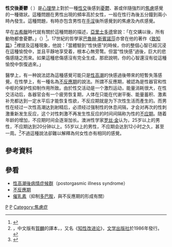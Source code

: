 {{medical}}
'''性交後憂鬱'''（'''{{lang|la|''post-coital''}} {{lang|fr|''tristesse''}}'''）是[[心理學|心理學]]上對於一種[[性交|性交]]後感到[[憂鬱症|憂鬱]]、甚或伴隨強烈的[[焦慮|焦慮]]感覺的一種徵狀。這種問題在男性出現的頻率高於女性，一般在性行為後五分鐘到兩小時內發生。這種問題，有時亦包含男性在[[手淫|手淫]]後所感覺到的焦慮及內疚感覺。

早在[[古希臘|古希臘]]時代就有關於這種問題的描述，[[亞里士多德|亞里士多德]]曾說：「在交媾以後，所有動物都會憂鬱。」（{{lang|la|''Post coitum omne animal triste est''}}）<ref>{{cite web|url=http://www.books.com.tw/books/series/series9789861249674-3.php|title=愛、欲望、出軌的哲學|author=[[哈洛德·柯依瑟爾|哈洛德·柯依瑟爾]]、[[歐依根·馬力亞·舒拉克|歐依根·馬力亞·舒拉克]]|publisher=[[博客來|博客來]]書籍館|date=2007-12-04|accessdate=2010-03-26|deadurl=yes|archiveurl=https://web.archive.org/web/20100923145734/http://www.books.com.tw/books/series/series9789861249674-3.php|archivedate=2010-09-23}}</ref>。17世紀的哲學家[[巴魯赫·斯賓諾莎|巴魯赫·斯賓諾莎]]亦曾在他的著作《[[致知篇|致知篇]]》<ref>''{{lang|la|Tractatus de Intellectus Emendatione}}''，中文版有[[賀麟|賀麟]]的譯本，{{cite book | url=http://searchworks.stanford.edu/view/8246971 | title=Tractatus de intellectus emendatione. Chinese | language=zh-hant | access-date=2010-03-26 | archive-date=2016-03-15 | archive-url=https://web.archive.org/web/20160315065141/https://searchworks.stanford.edu/view/8246971 | dead-url=no }}，又名《[[知性改进论|知性改进论]]》，[[文学出版社|文学出版社]]於1986年發行。</ref>裡提及這種現象，他說：「當體驗到“性快感”的時候，你的整個心智已經沉浸在這種愉悅中，並且平靜地享受着，根本心無旁鹜。但當“性快感”過後，巨大的悲傷感隨之而來。如果這種悲傷感沒有完全生成，那麽說明，你的心智還沒有從這種愉悅中恢復過來。」

醫學上，有一种說法認為這種感覺可能只是[[性高潮|性高潮]]的快感過後帶來的短暫失落感覺。在性學上，有一種名為[[不应期_(性)|不反應期]]的說法。所謂不反應期，被認為是性器官和性中枢的保护性抑制作用所致。由於性交活动是一个激烈运动，能量消耗很大，在性交活动后，各器官会有一个疲劳恢复期，人体在只能在代谢平衡、能量蓄积、激素补充都达到一定水平后才能恢复性欲，不反应期就是为下次性生活而產生的。而男性在经过一次性高潮达到射精后，必须经过强制性的休息间隔，才会对再次的性刺激重新发生反应，这个对性刺激不再发生性反应的时间间隔称为性的[[不应期_(性)|不应期]]。随着年龄的增加，不应期时间会逐渐加长。澳洲性学家[[罗丝·金|罗丝·金]]认为，25岁以上的男性，不应期达到20分钟以上。55岁以上的男性，不应期会达到12小时之久，甚至一周。<ref>{{cite news |url=http://health.sohu.com/20050311/n224617859.shtml |title=男子性高潮后有段“不应期” |publisher=[[搜狐|搜狐]]健康 |date=2005-03-17 |accessdate=2010-02-02 |archive-date=2018-01-28 |archive-url=https://web.archive.org/web/20180128183139/http://health.sohu.com/20050311/n224617859.shtml |dead-url=no }}</ref>不過這種說法卻難以解釋為何女性亦有相同的感覺。

== 參考資料 ==
{{reflist}}

== 參看 ==
* [[性高潮後病情症候群|性高潮後病情症候群]]（postorgasmic illness syndrome）
* [[不应期_(性)|不反應期]]
* [[催乳素|催乳素]]（抑制[[多巴胺|多巴胺]]，與不反應期的形成有關）
{{Post-orgasmic diseases}}
[[Category:性健康|P]]
[[Category:性高潮|P]]
[[Category:焦慮症|Category:焦慮症]]